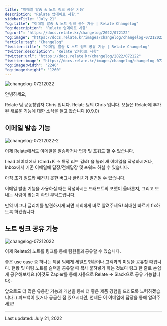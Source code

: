 ```yaml
---
title: "이메일 발송 & 노트 링크 공유 기능"
description: "Relate 업데이트 사항."
sidebarTitle: "July 21"
"og:title": "이메일 발송 & 노트 링크 공유 기능 | Relate Changelog"
"og:description": "Relate 업데이트 사항"
"og:url": "https://docs.relate.kr/changelog/2022/072122"
"og:image": "https://docs.relate.kr/images/changelog/changelog-07212022.png"
"article:tag": "Changelog"
"twitter:title": "이메일 발송 & 노트 링크 공유 기능 | Relate Changelog"
"twitter:description": "Relate 업데이트 사항"
"twitter:url": "https://docs.relate.kr/changelog/2022/072122"
"twitter:image": "https://docs.relate.kr/images/changelog/changelog-07212022.png"
"og:image:width": "2240"
"og:image:height": "1260"
---
```


![changelog-07212022](/images/changelog/changelog-07212022.png)

안녕하세요, 

Relate 팀 공동창업자 Chris 입니다.
Relate 팀의 Chris 입니다. 오늘은 Relate에 추가된 새로운 기능에 대한 소식을 들고 왔습니다 (0.9.0)

## 이메일 발송 기능

![changelog-07212022-2](/images/changelog/changelog-07212022-2.png)

이제 Relate에서도 이메일을 발송하거나 답장 및 포워드 할 수 있습니다.

Lead 페이지에서 (Cmd+K -> 특정 리드 검색) 을 눌러 새 이메일을 작성하시거나, Inbox에서 기존 이메일에 답장/전체답장 및 포워드 하실 수 있습니다.

아직 초기 빌드라 예견치 못한 버그나 글리치가 발견될 수 있습니다.

이메일 발송 기능을 사용하실 때는 작성하시는 드래프트의 포맷이 올바른지, 그리고 보내는 사람이 맞는지 확인 부탁드립니다.

만약 버그나 글리치를 발견하시게 되면 저희에게 바로 알려주세요! 최대한 빠르게 fix하도록 하겠습니다.

## 노트 링크 공유 기능

![changelog-07212022](/images/changelog/changelog-07212022.png)

이제 Relate의 노트를 링크를 통해 팀원들과 공유할 수 있습니다.

좋은 use case 중 하나는 제품 팀에게 세일즈 현황이나 고객과의 미팅을 공유할 때입니다. 현황 및 미팅 노트를 슬랙을 공유할 때 복사 붙혀넣기 하는 것보다 링크 한 줄로 손쉽게 공유해보세요.(이것도 Zapier를 통해 자동으로 Relate -> Slack으로 공유 가능합니다).

앞으로도 더 많은 유용한 기능과 개선을 통해 더 좋은 제품 경험을 드리도록 노력하겠습니다 :) 피드백이 있거나 궁금한 점 있으시다면, 언제든 이 이메일에 답장을 통해 알려주세요!

---

Last updated: July 21, 2022
